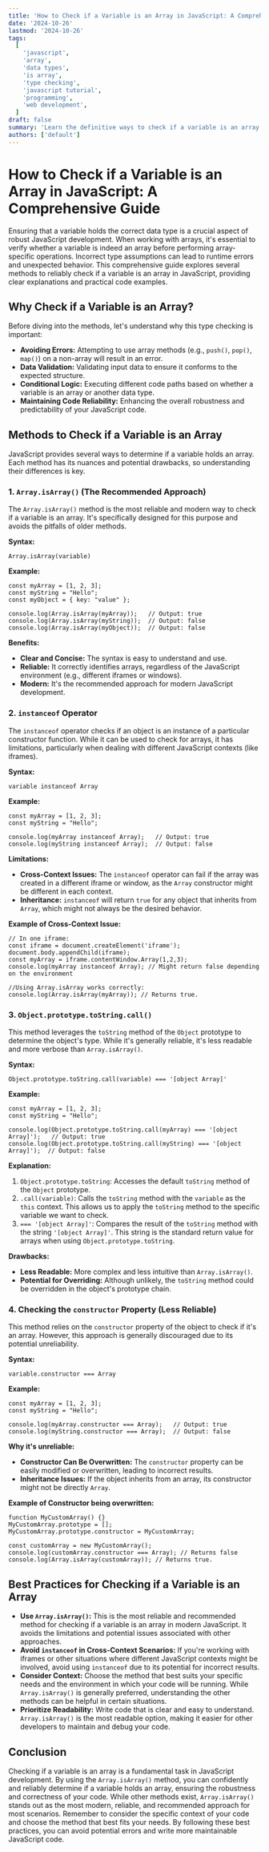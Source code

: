 ```yaml
---
title: 'How to Check if a Variable is an Array in JavaScript: A Comprehensive Guide'
date: '2024-10-26'
lastmod: '2024-10-26'
tags:
  [
    'javascript',
    'array',
    'data types',
    'is array',
    'type checking',
    'javascript tutorial',
    'programming',
    'web development',
  ]
draft: false
summary: 'Learn the definitive ways to check if a variable is an array in JavaScript. This guide covers various methods like Array.isArray(), instanceof, and constructor comparisons, complete with code examples and best practices for robust type checking.'
authors: ['default']
---
```


# How to Check if a Variable is an Array in JavaScript: A Comprehensive Guide

Ensuring that a variable holds the correct data type is a crucial aspect of robust JavaScript development. When working with arrays, it's essential to verify whether a variable is indeed an array before performing array-specific operations. Incorrect type assumptions can lead to runtime errors and unexpected behavior. This comprehensive guide explores several methods to reliably check if a variable is an array in JavaScript, providing clear explanations and practical code examples.

## Why Check if a Variable is an Array?

Before diving into the methods, let's understand why this type checking is important:

- **Avoiding Errors:** Attempting to use array methods (e.g., `push()`, `pop()`, `map()`) on a non-array will result in an error.
- **Data Validation:** Validating input data to ensure it conforms to the expected structure.
- **Conditional Logic:** Executing different code paths based on whether a variable is an array or another data type.
- **Maintaining Code Reliability:** Enhancing the overall robustness and predictability of your JavaScript code.

## Methods to Check if a Variable is an Array

JavaScript provides several ways to determine if a variable holds an array. Each method has its nuances and potential drawbacks, so understanding their differences is key.

### 1. `Array.isArray()` (The Recommended Approach)

The `Array.isArray()` method is the most reliable and modern way to check if a variable is an array. It's specifically designed for this purpose and avoids the pitfalls of older methods.

**Syntax:**

```plaintext
Array.isArray(variable)
```

**Example:**

```plaintext
const myArray = [1, 2, 3];
const myString = "Hello";
const myObject = { key: "value" };

console.log(Array.isArray(myArray));   // Output: true
console.log(Array.isArray(myString));  // Output: false
console.log(Array.isArray(myObject));  // Output: false
```

**Benefits:**

- **Clear and Concise:** The syntax is easy to understand and use.
- **Reliable:** It correctly identifies arrays, regardless of the JavaScript environment (e.g., different iframes or windows).
- **Modern:** It's the recommended approach for modern JavaScript development.

### 2. `instanceof` Operator

The `instanceof` operator checks if an object is an instance of a particular constructor function. While it can be used to check for arrays, it has limitations, particularly when dealing with different JavaScript contexts (like iframes).

**Syntax:**

```plaintext
variable instanceof Array
```

**Example:**

```plaintext
const myArray = [1, 2, 3];
const myString = "Hello";

console.log(myArray instanceof Array);   // Output: true
console.log(myString instanceof Array);  // Output: false
```

**Limitations:**

- **Cross-Context Issues:** The `instanceof` operator can fail if the array was created in a different iframe or window, as the `Array` constructor might be different in each context.
- **Inheritance:** `instanceof` will return `true` for any object that inherits from `Array`, which might not always be the desired behavior.

**Example of Cross-Context Issue:**

```plaintext
// In one iframe:
const iframe = document.createElement('iframe');
document.body.appendChild(iframe);
const myArray = iframe.contentWindow.Array(1,2,3);
console.log(myArray instanceof Array); // Might return false depending on the environment

//Using Array.isArray works correctly:
console.log(Array.isArray(myArray)); // Returns true.
```

### 3. `Object.prototype.toString.call()`

This method leverages the `toString` method of the `Object` prototype to determine the object's type. While it's generally reliable, it's less readable and more verbose than `Array.isArray()`.

**Syntax:**

```plaintext
Object.prototype.toString.call(variable) === '[object Array]'
```

**Example:**

```plaintext
const myArray = [1, 2, 3];
const myString = "Hello";

console.log(Object.prototype.toString.call(myArray) === '[object Array]');   // Output: true
console.log(Object.prototype.toString.call(myString) === '[object Array]');  // Output: false
```

**Explanation:**

1.  `Object.prototype.toString`: Accesses the default `toString` method of the `Object` prototype.
2.  `.call(variable)`: Calls the `toString` method with the `variable` as the `this` context. This allows us to apply the `toString` method to the specific variable we want to check.
3.  `=== '[object Array]'`: Compares the result of the `toString` method with the string `'[object Array]'`. This string is the standard return value for arrays when using `Object.prototype.toString`.

**Drawbacks:**

- **Less Readable:** More complex and less intuitive than `Array.isArray()`.
- **Potential for Overriding:** Although unlikely, the `toString` method could be overridden in the object's prototype chain.

### 4. Checking the `constructor` Property (Less Reliable)

This method relies on the `constructor` property of the object to check if it's an array. However, this approach is generally discouraged due to its potential unreliability.

**Syntax:**

```plaintext
variable.constructor === Array
```

**Example:**

```plaintext
const myArray = [1, 2, 3];
const myString = "Hello";

console.log(myArray.constructor === Array);   // Output: true
console.log(myString.constructor === Array);  // Output: false
```

**Why it's unreliable:**

- **Constructor Can Be Overwritten:** The `constructor` property can be easily modified or overwritten, leading to incorrect results.
- **Inheritance Issues:** If the object inherits from an array, its constructor might not be directly `Array`.

**Example of Constructor being overwritten:**

```plaintext
function MyCustomArray() {}
MyCustomArray.prototype = [];
MyCustomArray.prototype.constructor = MyCustomArray;

const customArray = new MyCustomArray();
console.log(customArray.constructor === Array); // Returns false
console.log(Array.isArray(customArray)); // Returns true.
```

## Best Practices for Checking if a Variable is an Array

- **Use `Array.isArray()`:** This is the most reliable and recommended method for checking if a variable is an array in modern JavaScript. It avoids the limitations and potential issues associated with other approaches.
- **Avoid `instanceof` in Cross-Context Scenarios:** If you're working with iframes or other situations where different JavaScript contexts might be involved, avoid using `instanceof` due to its potential for incorrect results.
- **Consider Context:** Choose the method that best suits your specific needs and the environment in which your code will be running. While `Array.isArray()` is generally preferred, understanding the other methods can be helpful in certain situations.
- **Prioritize Readability:** Write code that is clear and easy to understand. `Array.isArray()` is the most readable option, making it easier for other developers to maintain and debug your code.

## Conclusion

Checking if a variable is an array is a fundamental task in JavaScript development. By using the `Array.isArray()` method, you can confidently and reliably determine if a variable holds an array, ensuring the robustness and correctness of your code. While other methods exist, `Array.isArray()` stands out as the most modern, reliable, and recommended approach for most scenarios. Remember to consider the specific context of your code and choose the method that best fits your needs. By following these best practices, you can avoid potential errors and write more maintainable JavaScript code.

